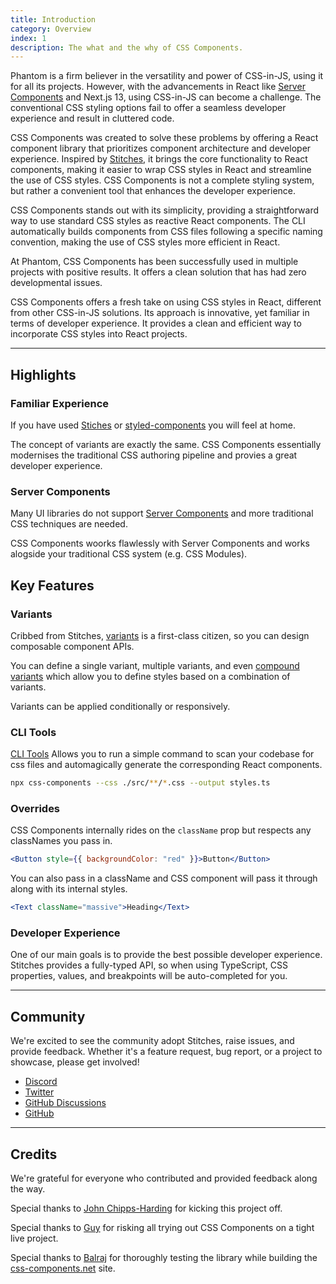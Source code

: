 ```yaml
---
title: Introduction
category: Overview
index: 1
description: The what and the why of CSS Components.
---
```


Phantom is a firm believer in the versatility and power of CSS-in-JS, using it for all its projects. However, with the advancements in React like [Server Components](https://beta.nextjs.org/docs/rendering/server-and-client-components) and Next.js 13, using CSS-in-JS can become a challenge. The conventional CSS styling options fail to offer a seamless developer experience and result in cluttered code.

CSS Components was created to solve these problems by offering a React component library that prioritizes component architecture and developer experience. Inspired by [Stitches](https://stitches.dev/), it brings the core functionality to React components, making it easier to wrap CSS styles in React and streamline the use of CSS styles. CSS Components is not a complete styling system, but rather a convenient tool that enhances the developer experience.

CSS Components stands out with its simplicity, providing a straightforward way to use standard CSS styles as reactive React components. The CLI automatically builds components from CSS files following a specific naming convention, making the use of CSS styles more efficient in React.

At Phantom, CSS Components has been successfully used in multiple projects with positive results. It offers a clean solution that has had zero developmental issues.

CSS Components offers a fresh take on using CSS styles in React, different from other CSS-in-JS solutions. Its approach is innovative, yet familiar in terms of developer experience. It provides a clean and efficient way to incorporate CSS styles into React projects.

---

## Highlights

### Familiar Experience

If you have used [Stiches](https://stitches.dev/) or [styled-components](https://styled-components.com) you will feel at home.

The concept of variants are exactly the same. CSS Components essentially modernises the traditional CSS authoring pipeline and provies a great developer experience.

### Server Components

Many UI libraries do not support [Server Components](https://beta.nextjs.org/docs/rendering/server-and-client-components) and more traditional CSS techniques are needed.

CSS Components woorks flawlessly with Server Components and works alogside your traditional CSS system (e.g. CSS Modules).

## Key Features

### Variants

Cribbed from Stitches, [variants](/docs/variants) is a first-class citizen, so you can design composable component APIs.

You can define a single variant, multiple variants, and even [compound variants](/docs/variants#compound-variants) which allow you to define styles based on a combination of variants.

Variants can be applied conditionally or responsively.

### CLI Tools

[CLI Tools](/docs/cli) Allows you to run a simple command to scan your codebase for css files and automagically generate the corresponding React components.

```bash
npx css-components --css ./src/**/*.css --output styles.ts
```

### Overrides

CSS Components internally rides on the `className` prop but respects any classNames you pass in.

```jsx
<Button style={{ backgroundColor: "red" }}>Button</Button>
```

You can also pass in a className and CSS component will pass it through along with its internal styles.

```jsx
<Text className="massive">Heading</Text>
```

### Developer Experience

One of our main goals is to provide the best possible developer experience. Stitches provides a fully-typed API, so when using TypeScript, CSS properties, values, and breakpoints will be auto-completed for you.

---

## Community

We're excited to see the community adopt Stitches, raise issues, and provide feedback. Whether it's a feature request, bug report, or a project to showcase, please get involved!

- [Discord](https://discord.com/invite/H4eG3Mk)
- [Twitter](https://twitter.com/stitchesjs)
- [GitHub Discussions](https://github.com/stitchesjs/stitches/discussions)
- [GitHub](https://github.com/stitchesjs/stitches)

---

## Credits

We're grateful for everyone who contributed and provided feedback along the way.

Special thanks to [John Chipps-Harding](https://twitter.com/digitaljohnuk) for kicking this project off.

Special thanks to [Guy](https://) for risking all trying out CSS Components on a tight live project.

Special thanks to [Balraj](https://www.balraj.cool) for thoroughly testing the library while building the [css-components.net](https://css-components.net) site.
